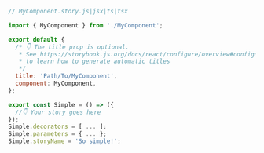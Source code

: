 ```js
// MyComponent.story.js|jsx|ts|tsx

import { MyComponent } from './MyComponent';

export default {
  /* 👇 The title prop is optional.
   * See https://storybook.js.org/docs/react/configure/overview#configure-story-loading
   * to learn how to generate automatic titles
   */
  title: 'Path/To/MyComponent', 
  component: MyComponent,
};

export const Simple = () => ({
  //👇 Your story goes here
});
Simple.decorators = [ ... ];
Simple.parameters = { ... };
Simple.storyName = 'So simple!';
```
